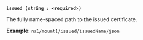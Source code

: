 <a id="pki-arg-issued" />

**`issued (string : <required>)`**

The fully name-spaced path to the issued certificate.

**Example**: `ns1/mount1/issued/issuedName/json`